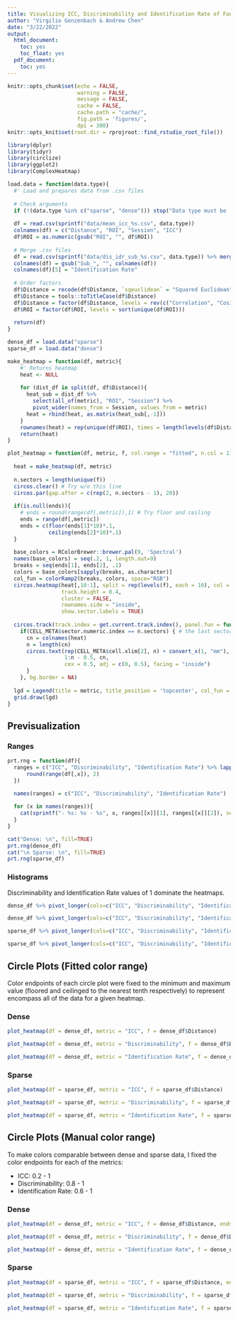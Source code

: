 ```yaml
---
title: Visualizing ICC, Discriminability and Identification Rate of Functional Connectivity
author: "Virgilio Gonzenbach & Andrew Chen"
date: "3/22/2022"
output:
  html_document:
    toc: yes
    toc_float: yes
  pdf_document:
    toc: yes
---
```


```r
knitr::opts_chunk$set(echo = FALSE,
                      warning = FALSE,
                      message = FALSE,
                      cache = FALSE,
                      cache.path = "cache/",
                      fig.path = 'figures/',
                      dpi = 300)
knitr::opts_knit$set(root.dir = rprojroot::find_rstudio_root_file())
```

```r
library(dplyr)
library(tidyr)
library(circlize)
library(ggplot2)
library(ComplexHeatmap)

load.data = function(data.type){
  #' Load and prepares data from .csv files
  
  # Check arguments
  if (!(data.type %in% c("sparse", "dense"))) stop("Data type must be 'sparse' or 'dense'")
  
  df = read.csv(sprintf("data/mean_icc_%s.csv", data.type))
  colnames(df) = c("Distance", "ROI", "Session", "ICC")
  df$ROI = as.numeric(gsub("ROI", "", df$ROI))
  
  # Merge .csv files
  df = read.csv(sprintf("data/dis_idr_sub_%s.csv", data.type)) %>% merge(df, by = c("Distance", "ROI", "Session"), sort = FALSE)
  colnames(df) = gsub("Sub_", "", colnames(df))
  colnames(df)[5] = "Identification Rate"
  
  # Order factors
  df$Distance = recode(df$Distance, `sqeuclidean` = "Squared Euclidean", `partial_correlation` = "Partial Correlation")
  df$Distance = tools::toTitleCase(df$Distance)
  df$Distance = factor(df$Distance, levels = rev(c("Correlation", "Cosine", "Covariance", "Euclidean", "Squared Euclidean", "Tangent", "Partial Correlation")))
  df$ROI = factor(df$ROI, levels = sort(unique(df$ROI)))
  
  return(df)
}

dense_df = load.data("sparse")
sparse_df = load.data("dense")
```

```r
make_heatmap = function(df, metric){
    #' Returns heatmap
    heat <- NULL 
    
    for (dist_df in split(df, df$Distance)){
      heat_sub = dist_df %>% 
        select(all_of(metric), "ROI", "Session") %>% 
        pivot_wider(names_from = Session, values_from = metric)
      heat = rbind(heat, as.matrix(heat_sub[,-1]))
    }
    rownames(heat) = rep(unique(df$ROI), times = length(levels(df$Distance)))
    return(heat)
}

plot_heatmap = function(df, metric, f, col.range = "fitted", n.col = 11, ends = NULL){
  
  heat = make_heatmap(df, metric)
  
  n.sectors = length(unique(f))
  circos.clear() # Try w/o this line
  circos.par(gap.after = c(rep(2, n.sectors - 1), 20))
  
  if(is.null(ends)){
    # ends = round(range(df[,metric]),1) # Try floor and ceiling
    ends = range(df[,metric])
    ends = c(floor(ends[1]*10)*.1, 
             ceiling(ends[2]*10)*.1)
  }
  
  base_colors = RColorBrewer::brewer.pal(9, 'Spectral')
  names(base_colors) = seq(.2, 1, length.out=9)
  breaks = seq(ends[1], ends[2], .1)
  colors = base_colors[sapply(breaks, as.character)]
  col_fun = colorRamp2(breaks, colors, space="RGB")
  circos.heatmap(heat[,10:1], split = rep(levels(f), each = 10), col = col_fun,
                 track.height = 0.4,
                 cluster = FALSE,
                 rownames.side = "inside",
                 show.sector.labels = TRUE)
  
  circos.track(track.index = get.current.track.index(), panel.fun = function(x, y) {
    if(CELL_META$sector.numeric.index == n.sectors) { # the last sector
      cn = colnames(heat)
      n = length(cn)
      circos.text(rep(CELL_META$cell.xlim[2], n) + convert_x(1, "mm"), 
                  1:n - 0.5, cn, 
                  cex = 0.5, adj = c(0, 0.5), facing = "inside")
      }
    }, bg.border = NA)
  
  lgd = Legend(title = metric, title_position = 'topcenter', col_fun = col_fun)
  grid.draw(lgd)
}
```

## Previsualization

### Ranges

```r
prt.rng = function(df){
  ranges = c("ICC", "Discriminability", "Identification Rate") %>% lapply(function(x){
      round(range(df[,x]), 2)
  })

  names(ranges) = c("ICC", "Discriminability", "Identification Rate")
  
  for (x in names(ranges)){
    cat(sprintf("- %s: %s - %s", x, ranges[[x]][1], ranges[[x]][2]), sep = "\n", fill=TRUE)
  }
}

cat("Dense: \n", fill=TRUE)
prt.rng(dense_df)
cat("\n Sparse: \n", fill=TRUE)
prt.rng(sparse_df)
```

### Histograms

Discriminability and Identification Rate values of 1 dominate the heatmaps.

```r
dense_df %>% pivot_longer(cols=c("ICC", "Discriminability", "Identification Rate"), names_to="Metric", values_to = "Value") %>% ggplot(aes(x=Value)) + geom_histogram() + facet_wrap(~Metric) + ggtitle("Freq of values in Dense FC Data")
```

```r
dense_df %>% pivot_longer(cols=c("ICC", "Discriminability", "Identification Rate"), names_to="Metric", values_to = "Value") %>% filter(Value < 1) %>% ggplot(aes(x=Value)) + geom_histogram() + facet_wrap(~Metric) + ggtitle("Freq of values in Dense FC Data < 1")
```

```r
sparse_df %>% pivot_longer(cols=c("ICC", "Discriminability", "Identification Rate"), names_to="Metric", values_to = "Value") %>% ggplot(aes(x=Value)) + geom_histogram() + facet_wrap(~Metric) + ggtitle("Freq of values in Sparse FC Data")
```

```r
sparse_df %>% pivot_longer(cols=c("ICC", "Discriminability", "Identification Rate"), names_to="Metric", values_to = "Value") %>% filter(Value < 1) %>% ggplot(aes(x=Value)) + geom_histogram() + facet_wrap(~Metric) + ggtitle("Freq of values in Sparse FC Data < 1")
```

## Circle Plots (Fitted color range)

Color endpoints of each circle plot were fixed to the minimum and maximum value (floored and ceilinged to the nearest tenth respectively) to represent encompass all of the data for a given heatmap.

### Dense

```r
plot_heatmap(df = dense_df, metric = "ICC", f = dense_df$Distance)
```

```r
plot_heatmap(df = dense_df, metric = "Discriminability", f = dense_df$Distance)
```

```r
plot_heatmap(df = dense_df, metric = "Identification Rate", f = dense_df$Distance)
```

### Sparse

```r
plot_heatmap(df = sparse_df, metric = "ICC", f = sparse_df$Distance)
```

```r
plot_heatmap(df = sparse_df, metric = "Discriminability", f = sparse_df$Distance)
```

```r
plot_heatmap(df = sparse_df, metric = "Identification Rate", f = sparse_df$Distance)
```

## Circle Plots (Manual color range)

To make colors comparable between dense and sparse data, I fixed the color endpoints for each of the metrics:

-   ICC: 0.2 - 1
-   Discriminability: 0.8 - 1
-   Identification Rate: 0.6 - 1

### Dense

```r
plot_heatmap(df = dense_df, metric = "ICC", f = dense_df$Distance, ends=c(0.2, 0.8))
```

```r
plot_heatmap(df = dense_df, metric = "Discriminability", f = dense_df$Distance, ends=c(0.8, 1.0))
```

```r
plot_heatmap(df = dense_df, metric = "Identification Rate", f = dense_df$Distance, ends=c(0.6, 1.0))
```

### Sparse

```r
plot_heatmap(df = sparse_df, metric = "ICC", f = sparse_df$Distance, ends=c(0.2, 0.8))
```

```r
plot_heatmap(df = sparse_df, metric = "Discriminability", f = sparse_df$Distance, ends=c(0.8, 1.0))
```

```r
plot_heatmap(df = sparse_df, metric = "Identification Rate", f = sparse_df$Distance, ends=c(0.6, 1.0))
```
